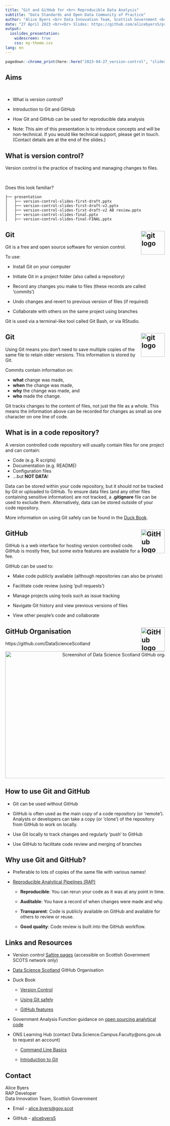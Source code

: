 ```yaml
---
title: "Git and GitHub for <br> Reproducible Data Analysis"
subtitle: "Data Standards and Open Data Community of Practice"
author: "Alice Byers <br> Data Innovation Team, Scottish Government <br>"
date: "27 April 2023 <br><br> Slides: https://github.com/alicebyers5/presentations/tree/main/2023-04-27_version-control"
output:
  ioslides_presentation:
    widescreen: true
    css: my-theme.css
lang: en
---
```


```r
pagedown::chrome_print(here::here("2023-04-27_version-control", "slides.html"))
```


## Aims

<br>

* What is version control?

* Introduction to Git and GitHub

* How Git and GitHub can be used for reproducible data analysis

* Note: This aim of this presentation is to introduce concepts and will be non-technical. If you would like technical support, please get in touch. (Contact details are at the end of the slides.)


## What is version control?

Version control is the practice of tracking and managing changes to files. 

<br>

Does this look familiar?

```
├── presentation
│   ├── version-control-slides-first-draft.pptx
│   ├── version-control-slides-first-draft-v2.pptx
│   ├── version-control-slides-first-draft-v2 AB review.pptx
│   ├── version-control-slides-final.pptx
│   ├── version-control-slides-final-FINAL.pptx
```


## Git <a href="https://git-scm.com/"><img src="images/git.svg" alt="git logo" align="right" height="75"/></a>

Git is a free and open source software for version control. 

To use:

* Install Git on your computer

* Initiate Git in a project folder (also called a repository)

* Record any changes you make to files (these records are called 'commits')

* Undo changes and revert to previous version of files (if required)

* Collaborate with others on the same project using branches 

Git is used via a terminal-like tool called Git Bash, or via RStudio.


## Git <a href="https://git-scm.com/"><img src="images/git.svg" alt="git logo" align="right" height="75"/></a>

Using Git means you don't need to save multiple copies of the same file to retain older versions. This information is stored by Git. 

Commits contain information on:

* **what** change was made,
* **when** the change was made,
* **why** the change was made, and
* **who** made the change.

Git tracks changes to the content of files, not just the file as a whole. This means the information above can be recorded for changes as small as one character on one line of code.


## What is in a code repository?

A version controlled code repository will usually contain files for one project and can contain:

* Code (e.g. R scripts)
* Documentation (e.g. README)
* Configuration files
* ...but **NOT DATA**!


Data can be stored within your code repository, but it should not be tracked by Git or uploaded to GitHub. To ensure data files (and any other files containing sensitive information) are not tracked, a **.gitignore** file can be used to exclude them. Alternatively, data can be stored outside of your code repository.

More information on using Git safely can be found in the [Duck Book](https://best-practice-and-impact.github.io/qa-of-code-guidance/version_control.html#avoid-commiting-sensitive-information-to-git-repositories).


## GitHub <a href="https://github.com/"><img src="images/github.svg" alt="GitHub logo" align="right" height="75"/></a>

GitHub is a web interface for hosting version controlled code. GitHub is mostly free, but some extra features are available for a fee.

GitHub can be used to:

* Make code publicly available (although repositories can also be private)

* Facilitate code review (using 'pull requests')

* Manage projects using tools such as issue tracking

* Navigate Git history and view previous versions of files

* View other people's code and collaborate


## GitHub Organisation <a href="https://github.com/"><img src="images/github.svg" alt="GitHub logo" align="right" height="75"/></a>

https://github.com/DataScienceScotland

<div style="text-align: center;"><img src="images/data-science-scotland.png" alt="Screenshot of Data Science Scotland GitHub organisation homepage" align="middle" height="400" width="800"/></div>


## How to use Git and GitHub

* Git can be used without GitHub

* GitHub is often used as the main copy of a code repository (or 'remote'). Analysts or developers can take a copy (or 'clone') of the repository from GitHub to work on locally.

* Use Git locally to track changes and regularly 'push' to GitHub

* Use GitHub to facilitate code review and merging of branches


## Why use Git and GitHub?

* Preferable to lots of copies of the same file with various names!

* [Reproducible Analytical Pipelines (RAP)](https://analysisfunction.civilservice.gov.uk/support/reproducible-analytical-pipelines/)

   * **Reproducible**: You can rerun your code as it was at any point in time.
   
   * **Auditable**: You have a record of when changes were made and why.
   
   * **Transparent**: Code is publicly available on GitHub and available for others to review or reuse.
   
   * **Good quality**: Code review is built into the GitHub workflow.


## Links and Resources {.smaller}

* Version control [Saltire pages](http://saltire/orgspaces/Analytic-Professions/Analytical-Tools/Pages/version-control-guide.aspx) (accessible on Scottish Government SCOTS network only)

* [Data Science Scotland](https://github.com/DataScienceScotland) GitHub Organisation

* Duck Book

   * [Version Control](https://best-practice-and-impact.github.io/qa-of-code-guidance/version_control.html)
   
   * [Using Git safely](https://best-practice-and-impact.github.io/qa-of-code-guidance/version_control.html#avoid-commiting-sensitive-information-to-git-repositories)
   
   * [GitHub features](https://best-practice-and-impact.github.io/qa-of-code-guidance/version_control.html#github)
   
* Government Analysis Function guidance on [open sourcing analytical code](https://analysisfunction.civilservice.gov.uk/policy-store/open-sourcing-analytical-code/)

* ONS Learning Hub (contact Data.Science.Campus.Faculty@ons.gov.uk to request an account)
   
   * [Command Line Basics](https://gss.civilservice.gov.uk/training/command-line-basics/)
   
   * [Introduction to Git](https://analysisfunction.civilservice.gov.uk/training/introduction-to-git/)


## Contact

Alice Byers <br>
RAP Developer <br>
Data Innovation Team, Scottish Government

* Email - [alice.byers@gov.scot](mailto:alice.byers@gov.scot)

* GitHub - [alicebyers5](https://github.com/alicebyers5)